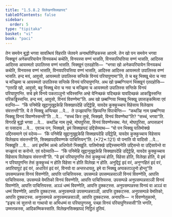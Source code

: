 ```yaml
---
title: "1.5.8.2 विलेखनसिक्खापद"
tableOfContents: false
sidebar:
  order: 5
type: "tipitaka"
basket: "vi"
book: "paci"
---
```



<DynamicBreadcrumb />

<Division number="438" book="paci">

<Paragraph number="1318" book="paci">
तेन समयेन बुद्धो भगवा सावत्थियं विहरति जेतवने अनाथपिण्डिकस्स आरामे. तेन खो पन समयेन भगवा भिक्खूनं अनेकपरियायेन विनयकथं कथेति, विनयस्स वण्णं भासति, विनयपरियत्तिया वण्णं भासति, आदिस्स आदिस्स आयस्मतो उपालिस्स वण्णं भासति. भिक्खूनं एतदहोसि—  “भगवा खो अनेकपरियायेन विनयकथं कथेति, विनयस्स वण्णं भासति, विनयपरियत्तिया वण्णं भासति, आदिस्स आदिस्स आयस्मतो उपालिस्स वण्णं भासति. हन्द मयं, आवुसो, आयस्मतो उपालिस्स सन्तिके विनयं परियापुणामा”ति, ते च बहू भिक्खू थेरा च नवा च मज्झिमा च आयस्मतो उपालिस्स सन्तिके विनयं परियापुणन्ति.
</Paragraph>

<Paragraph number="1319" book="paci">
अथ खो छब्बग्गियानं भिक्खूनं एतदहोसि—  “एतरहि खो, आवुसो, बहू भिक्खू थेरा च नवा च मज्झिमा च आयस्मतो उपालिस्स सन्तिके विनयं परियापुणन्ति. सचे इमे विनये पकतञ्ञुनो भविस्सन्ति अम्हे येनिच्छकं यदिच्छकं यावदिच्छकं आकड्ढिस्सन्ति परिकड्ढिस्सन्ति. हन्द मयं, आवुसो, विनयं विवण्णेमा”ति. अथ खो छब्बग्गिया भिक्खू भिक्खू उपसङ्कमित्वा एवं वदन्ति—  “किं पनिमेहि खुद्दानुखुद्दकेहि सिक्खापदेहि उद्दिट्ठेहि, यावदेव कुक्कुच्चाय विहेसाय विलेखाय संवत्तन्ती”ति.
</Paragraph>

<Paragraph number="1320" book="paci">
ये ते भिक्खू अप्पिच्छा …पे…  ते उज्झायन्ति खिय्यन्ति विपाचेन्ति—  “कथञ्हि नाम छब्बग्गिया भिक्खू विनयं विवण्णेस्सन्ती”ति …पे…  “सच्चं किर तुम्हे, भिक्खवे, विनयं विवण्णेथा”ति? “सच्चं, भगवा”ति. विगरहि बुद्धो भगवा …पे…  कथञ्हि नाम तुम्हे, मोघपुरिसा, विनयं विवण्णेस्सथ. नेतं, मोघपुरिसा, अप्पसन्नानं वा पसादाय …पे…  एवञ्च पन, भिक्खवे, इमं सिक्खापदं उद्दिसेय्याथ—
</Paragraph>

</Division>
<Division number="439" book="paci">

<Paragraph number="1321" book="paci">
<Emphasis>“यो पन भिक्खु पातिमोक्खे उद्दिस्समाने एवं वदेय्य—  ‘किं पनिमेहि खुद्दानुखुद्दकेहि सिक्खापदेहि उद्दिट्ठेहि, यावदेव कुक्कुच्चाय विहेसाय विलेखाय संवत्तन्ती’ति, सिक्खापदविवण्णके पाचित्तियन्”</Emphasis>ति. (*72*:<Emphasis>121</Emphasis>)
</Paragraph>

</Division>
<Division number="440" book="paci">

<Paragraph number="1322" book="paci">
<Emphasis>यो पना</Emphasis>ति यो यादिसो …पे…  <Emphasis>भिक्खू</Emphasis>ति …पे…  अयं इमस्मिं अत्थे अधिप्पेतो भिक्खूति.
</Paragraph>

<Paragraph number="1323" book="paci">
<Emphasis>पातिमोक्खे उद्दिस्समाने</Emphasis>ति उद्दिसन्ते वा उद्दिसापेन्ते वा सज्झायं वा करोन्ते.
</Paragraph>

<Paragraph number="1324" book="paci">
<Emphasis>एवं वदेय्या</Emphasis>ति—  “किं पनिमेहि खुद्दानुखुद्दकेहि सिक्खापदेहि उद्दिट्ठेहि, यावदेव कुक्कुच्चाय विहेसाय विलेखाय संवत्तन्ती”ति. “ये इमं परियापुणन्ति तेसं कुक्कुच्चं होति, विहेसा होति, विलेखा होति, ये इमं न परियापुणन्ति तेसं कुक्कुच्चं न होति विहेसा न होति विलेखा न होति. अनुद्दिट्ठं इदं वरं, अनुग्गहितं इदं वरं, अपरियापुटं इदं वरं, अधारितं इदं वरं, विनयो वा अन्तरधायतु, इमे वा भिक्खू अप्पकतञ्ञुनो होन्तू”ति उपसम्पन्नस्स विनयं विवण्णेति, आपत्ति पाचित्तियस्स.
</Paragraph>

</Division>
<Division number="441" book="paci">

<Paragraph number="1325" book="paci">
उपसम्पन्ने उपसम्पन्नसञ्ञी विनयं विवण्णेति, आपत्ति पाचित्तियस्स. उपसम्पन्ने वेमतिको विनयं विवण्णेति, आपत्ति पाचित्तियस्स. उपसम्पन्ने अनुपसम्पन्नसञ्ञी विनयं विवण्णेति, आपत्ति पाचित्तियस्स.
</Paragraph>

<Paragraph number="1326" book="paci">
अञ्ञं धम्मं विवण्णेति, आपत्ति दुक्कटस्स. अनुपसम्पन्नस्स विनयं वा अञ्ञं वा धम्मं विवण्णेति, आपत्ति दुक्कटस्स. अनुपसम्पन्ने उपसम्पन्नसञ्ञी, आपत्ति दुक्कटस्स. अनुपसम्पन्ने वेमतिको, आपत्ति दुक्कटस्स. अनुपसम्पन्ने अनुपसम्पन्नसञ्ञी, आपत्ति दुक्कटस्स.
</Paragraph>

</Division>
<Division number="442" book="paci">

<Paragraph number="1327" book="paci">
अनापत्ति—  न विवण्णेतुकामो, “इङ्घ त्वं सुत्तन्ते वा गाथायो वा अभिधम्मं वा परियापुणस्सु, पच्छा विनयं परियापुणिस्ससी”ति भणति, उम्मत्तकस्स, आदिकम्मिकस्साति.

</Paragraph>
</Division>

<Paragraph number="1328" type="center" book="paci">
विलेखनसिक्खापदं निट्ठितं दुतियं.
</Paragraph>